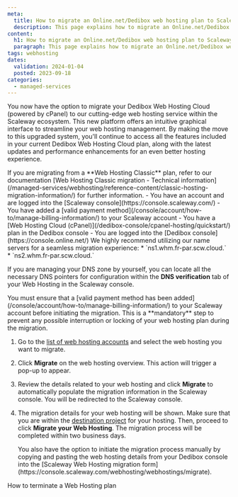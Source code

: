 ```yaml
---
meta:
  title: How to migrate an Online.net/Dedibox web hosting plan to Scaleway
  description: This page explains how to migrate an Online.net/Dedibox web hosting plan to Scaleway.
content:
  h1: How to migrate an Online.net/Dedibox web hosting plan to Scaleway
  paragraph: This page explains how to migrate an Online.net/Dedibox web hosting plan to Scaleway.
tags: webhosting
dates:
  validation: 2024-01-04
  posted: 2023-09-18
categories:
  - managed-services
---
```



You now have the option to migrate your Dedibox Web Hosting Cloud (powered by cPanel) to our cutting-edge web hosting service within the Scaleway ecosystem. This new platform offers an intuitive graphical interface to streamline your web hosting management. By making the move to this upgraded system, you'll continue to access all the features included in your current Dedibox Web Hosting Cloud plan, along with the latest updates and performance enhancements for an even better hosting experience.

<Message type="tip">
    If you are migrating from a **Web Hosting Classic** plan, refer to our documentation [Web Hosting Classic migration - Technical information](/managed-services/webhosting/reference-content/classic-hosting-migration-information/) for further information.
</Message>

<Macro id="iam-requirements" />

<Message type="requirement">
  - You have an account and are logged into the [Scaleway console](https://console.scaleway.com/)
  - You have added a [valid payment method](/console/account/how-to/manage-billing-information/) to your Scaleway account
  - You have a [Web Hosting Cloud (cPanel)](/dedibox-console/cpanel-hosting/quickstart/) plan in the Dedibox console
  - You are logged into the [Dedibox console](https://console.online.net/)
</Message>

<Message type="tip">
  We highly recommend utilizing our name servers for a seamless migration experience:
    * `ns1.whm.fr-par.scw.cloud.`
    * `ns2.whm.fr-par.scw.cloud.`

  If you are managing your DNS zone by yourself, you can locate all the necessary DNS pointers for configuration within the **DNS verification** tab of your Web Hosting in the Scaleway console.
</Message>

<Message type="important">
  You must ensure that a [valid payment method has been added](/console/account/how-to/manage-billing-information/) to your Scaleway account before initiating the migration. This is a **mandatory** step to prevent any possible interruption or locking of your web hosting plan during the migration.
</Message>

1. Go to the [list of web hosting accounts](https://console.online.net/en/mut/list) and select the web hosting you want to migrate.
2. Click **Migrate** on the web hosting overview. This action will trigger a pop-up to appear.
3. Review the details related to your web hosting and click **Migrate** to automatically populate the migration information in the Scaleway console. You will be redirected to the Scaleway console.
4. The migration details for your web hosting will be shown. Make sure that you are within the [destination project](/identity-and-access-management/organizations-and-projects/quickstart/) for your hosting. Then, proceed to click **Migrate your Web Hosting**.
    <Lightbox src="scaleway-webhosting-migrate-console.webp" alt="" />
    <Message type="note">
        The migration process will be completed within two business days.
    </Message>

    <Message type="tip">
      You also have the option to initiate the migration process manually by copying and pasting the web hosting details from your Dedibox console into the [Scaleway Web Hosting migration form](https://console.scaleway.com/webhosting/webhostings/migrate).
    </Message>

<Navigation title="See also">
  <PreviousButton to="/managed-services/webhosting/how-to/terminate-webhosting/">How to terminate a Web Hosting plan</PreviousButton>
</Navigation>